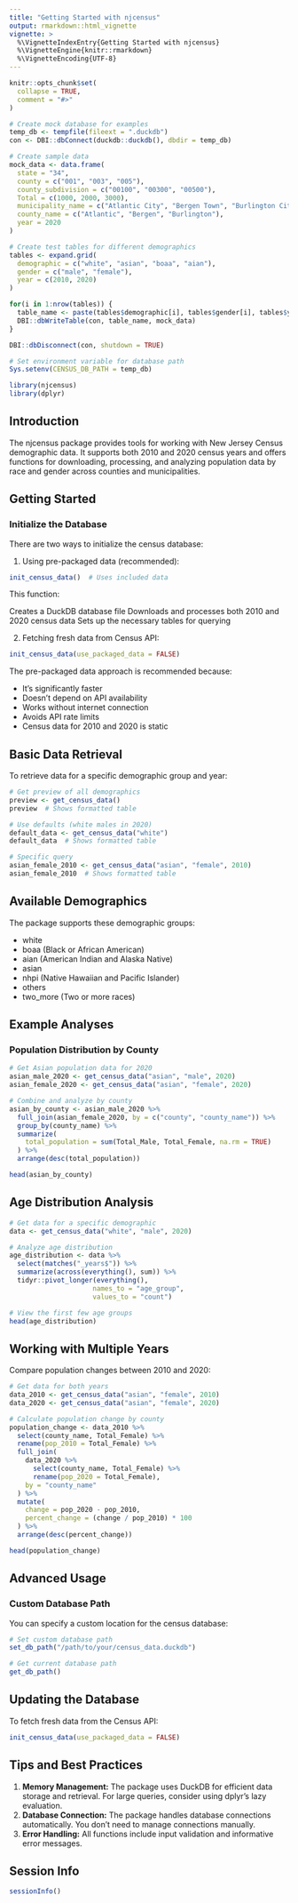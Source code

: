 ```yaml
---
title: "Getting Started with njcensus"
output: rmarkdown::html_vignette
vignette: >
  %\VignetteIndexEntry{Getting Started with njcensus}
  %\VignetteEngine{knitr::rmarkdown}
  %\VignetteEncoding{UTF-8}
---
```


```r
knitr::opts_chunk$set(
  collapse = TRUE,
  comment = "#>"
)

# Create mock database for examples
temp_db <- tempfile(fileext = ".duckdb")
con <- DBI::dbConnect(duckdb::duckdb(), dbdir = temp_db)

# Create sample data
mock_data <- data.frame(
  state = "34",
  county = c("001", "003", "005"),
  county_subdivision = c("00100", "00300", "00500"),
  Total = c(1000, 2000, 3000),
  municipality_name = c("Atlantic City", "Bergen Town", "Burlington City"),
  county_name = c("Atlantic", "Bergen", "Burlington"),
  year = 2020
)

# Create test tables for different demographics
tables <- expand.grid(
  demographic = c("white", "asian", "boaa", "aian"),
  gender = c("male", "female"),
  year = c(2010, 2020)
)

for(i in 1:nrow(tables)) {
  table_name <- paste(tables$demographic[i], tables$gender[i], tables$year[i], sep = "_")
  DBI::dbWriteTable(con, table_name, mock_data)
}

DBI::dbDisconnect(con, shutdown = TRUE)

# Set environment variable for database path
Sys.setenv(CENSUS_DB_PATH = temp_db)

```

```r
library(njcensus)
library(dplyr)
```

## Introduction

The njcensus package provides tools for working with New Jersey Census demographic data. It supports both 2010 and 2020 census years and offers functions for downloading, processing, and analyzing population data by race and gender across counties and municipalities.

## Getting Started

### Initialize the Database

There are two ways to initialize the census database:

1.  Using pre-packaged data (recommended):

``` r
init_census_data()  # Uses included data
```

This function:

Creates a DuckDB database file Downloads and processes both 2010 and 2020 census data Sets up the necessary tables for querying

2.  Fetching fresh data from Census API:

``` r
init_census_data(use_packaged_data = FALSE)
```

The pre-packaged data approach is recommended because:

-   It's significantly faster
-   Doesn't depend on API availability
-   Works without internet connection
-   Avoids API rate limits
-   Census data for 2010 and 2020 is static

## Basic Data Retrieval

To retrieve data for a specific demographic group and year:

``` r
# Get preview of all demographics
preview <- get_census_data()
preview  # Shows formatted table

# Use defaults (white males in 2020)
default_data <- get_census_data("white")
default_data  # Shows formatted table

# Specific query
asian_female_2010 <- get_census_data("asian", "female", 2010)
asian_female_2010  # Shows formatted table
```

## Available Demographics

The package supports these demographic groups:

-   white
-   boaa (Black or African American)
-   aian (American Indian and Alaska Native)
-   asian
-   nhpi (Native Hawaiian and Pacific Islander)
-   others
-   two_more (Two or more races)

## Example Analyses

### Population Distribution by County

``` r
# Get Asian population data for 2020
asian_male_2020 <- get_census_data("asian", "male", 2020)
asian_female_2020 <- get_census_data("asian", "female", 2020)

# Combine and analyze by county
asian_by_county <- asian_male_2020 %>%
  full_join(asian_female_2020, by = c("county", "county_name")) %>%
  group_by(county_name) %>%
  summarize(
    total_population = sum(Total_Male, Total_Female, na.rm = TRUE)
  ) %>%
  arrange(desc(total_population))

head(asian_by_county)
```

## Age Distribution Analysis

``` r
# Get data for a specific demographic
data <- get_census_data("white", "male", 2020)

# Analyze age distribution
age_distribution <- data %>%
  select(matches("_years$")) %>%
  summarize(across(everything(), sum)) %>%
  tidyr::pivot_longer(everything(), 
                     names_to = "age_group", 
                     values_to = "count")

# View the first few age groups
head(age_distribution)
```

## Working with Multiple Years

Compare population changes between 2010 and 2020:

``` r
# Get data for both years
data_2010 <- get_census_data("asian", "female", 2010)
data_2020 <- get_census_data("asian", "female", 2020)

# Calculate population change by county
population_change <- data_2010 %>%
  select(county_name, Total_Female) %>%
  rename(pop_2010 = Total_Female) %>%
  full_join(
    data_2020 %>%
      select(county_name, Total_Female) %>%
      rename(pop_2020 = Total_Female),
    by = "county_name"
  ) %>%
  mutate(
    change = pop_2020 - pop_2010,
    percent_change = (change / pop_2010) * 100
  ) %>%
  arrange(desc(percent_change))

head(population_change)
```

## Advanced Usage

### Custom Database Path

You can specify a custom location for the census database:

``` r
# Set custom database path
set_db_path("/path/to/your/census_data.duckdb")

# Get current database path
get_db_path()
```

## Updating the Database

To fetch fresh data from the Census API:

``` r
init_census_data(use_packaged_data = FALSE)
```

## Tips and Best Practices

1.  **Memory Management:** The package uses DuckDB for efficient data storage and retrieval. For large queries, consider using dplyr's lazy evaluation.
2.  **Database Connection:** The package handles database connections automatically. You don't need to manage connections manually.
3.  **Error Handling:** All functions include input validation and informative error messages.

## Session Info

``` r
sessionInfo()
```

